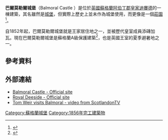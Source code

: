 {{noteTA|G1 = UK Places}}
{{Infobox historic site
|name = Balmoral Castle
|location = [[蘇格蘭|蘇格蘭]][[阿伯丁郡|阿伯丁郡]][[皇家迪賽德|皇家迪賽德]]
|image =  Balmoral Castle.jpg
|caption =
|locmapin =
|owner = [[英國君主|英國君主]]
|map_caption =
|architecture= [[苏格兰贵族式建筑|苏格兰贵族式建筑]]（Scots Baronial Style）
|coordinates = {{coord|57|2|27|N|3|13|48|W|display=inline,title}}
|built = 1856
|architect = William Smith
|materials =
|height =
}}
'''巴爾莫勒爾城堡'''（Balmoral Castle {{IPAc-en|b|æ|l|ˈ|m|ɒr|əl}}）是位於[[英國|英國]][[蘇格蘭|蘇格蘭]][[阿伯丁郡|阿伯丁郡]][[皇家迪賽德|皇家迪賽德]]的一棟建築，其名雖然是[[城堡|城堡]]，但實際上歷史上並未作為城堡使用，而更像是一個[[莊園|莊園]]<ref>{{Cite book| publisher = Quercus| isbn = 978-1-62365-543-3| last = Castleden| first = Rodney| title = The Castles of Britain and Ireland| date = 2014-08-19}}</ref>。

自1852年起，巴爾莫勒爾城堡就是王家居住地之一，並被歷代皇室成員添磚加瓦。現在巴爾莫勒爾城堡是蘇格蘭A級保護建築<ref>{{cite web |url=http://hsewsf.sedsh.gov.uk/hslive/hsstart?P_HBNUM=51460 |title=Balmoral Castle: Listed Building Report |publisher=[[Historic_Scotland|Historic Scotland]] |accessdate=23 January 2012}}{{dead link|date=February 2015}}</ref>，也是英國王室的夏季避暑地之一。

==參考資料==
{{Reflist|30em}}
== 外部連結 ==
{{commons category|Balmoral Castle}}
{{Wikisource1911Enc}}
*[http://www.balmoralcastle.com/ Balmoral Castle - Official site] {{Wayback|url=http://www.balmoralcastle.com/ |date=20150511091823 }}
*[https://web.archive.org/web/20100326080828/http://www.discoverroyaldeeside.com/ Royal Deeside - Official site]
*[http://www.scotlandontv.tv/scotland_on_tv/video.html?vxSiteId=60fdd544-9c52-4e17-be7e-57a2a2d76992&vxChannel=SeeScot%20Weirs%20Way&vxClipId=1380_SMG110&vxBitrate=300 Tom Weir visits Balmoral - video from ScotlandonTV] {{Wayback|url=http://www.scotlandontv.tv/scotland_on_tv/video.html?vxSiteId=60fdd544-9c52-4e17-be7e-57a2a2d76992&vxChannel=SeeScot%20Weirs%20Way&vxClipId=1380_SMG110&vxBitrate=300 |date=20090201105120 }}

[[Category:蘇格蘭城堡|Category:蘇格蘭城堡]]
[[Category:1856年完工建築物|Category:1856年完工建築物]]